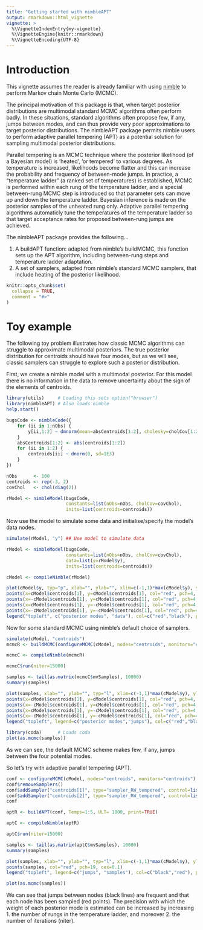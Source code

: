 ```yaml
---
title: "Getting started with nimbleAPT"
output: rmarkdown::html_vignette
vignette: >
  %\VignetteIndexEntry{my-vignette}
  %\VignetteEngine{knitr::rmarkdown}
  %\VignetteEncoding{UTF-8}
---
```


 

<!-- Add this vignette to the documentation via roxygen2::roxygenise() and  R CMD build -->

<!-- setwd("/home/pleydell/nimbleProject/nimble-snippets/nimbleAPT"); roxygen2::roxygenise() -->

# Introduction

This vignette assumes the reader is already familiar with using [nimble](https://r-nimble.org/) to perform Markov chain Monte Carlo (MCMC).

The principal motivation of this package is that, when target posterior distributions are multimodal standard MCMC algorithms often perform badly.
In these situations, standard algorithms often propose few, if any, jumps between modes, and can thus provide very poor approximations to target posterior distributions.
The nimbleAPT package permits nimble users to perform adaptive parallel tempering (APT) as a potential solution for sampling multimodal posterior distributions.

Parallel tempering is an MCMC technique 
where the posterior likelihood (of a Bayesian model) is 'heated', 'or tempered' to various degrees.
As temperature is increased, likelihoods become flatter and this can increase the probability and frequency of between-mode jumps. 
In practice, a "temperature ladder" (a ranked set of temperatures) is established, 
MCMC is performed within each rung of the temperature ladder, 
and a special between-rung MCMC step is introduced so that parameter sets can move up and down the temperature ladder.
Bayesian inference is made on the posterior samples of the unheated rung only.
Adaptive parallel tempering algorithms automaticly tune the temperatures of the temperature ladder 
so that target acceptance rates for proposed between-rung jumps are achieved. 

The nimbleAPT package provides the following...

1. A buildAPT function: adapted from nimble's buildMCMC, this function sets up the APT algorithm, including between-rung steps and temperature ladder adaptation.
2. A set of samplers, adapted from nimble's standard MCMC samplers, that include heating of the posterior likelihood.


```r
knitr::opts_chunk$set(
  collapse = TRUE,
  comment = "#>"
)
```

# Toy example

The following toy problem illustrates how classic MCMC algorithms can struggle to approximate multimodal posteriors. The true posterior distribution for centroids should have four modes, but as we will see, classic samplers can struggle to explore such a posterior distribution. 

First, we create a nimble model with a multimodal posterior. For this model there is no information in the data to remove uncertainty about the sign of the elements of centroids.

```r
library(utils)     # Loading this sets option("browser") 
library(nimbleAPT) # Also loads nimble
help.start()

bugsCode <- nimbleCode({
    for (ii in 1:nObs) {
        y[ii,1:2] ~ dmnorm(mean=absCentroids[1:2], cholesky=cholCov[1:2,1:2], prec_param=0)
    }
    absCentroids[1:2] <- abs(centroids[1:2])
    for (ii in 1:2) {
        centroids[ii] ~ dnorm(0, sd=1E3)
    }
})

nObs      <- 100
centroids <- rep(-3, 2)
covChol   <- chol(diag(2))

rModel <- nimbleModel(bugsCode,
                      constants=list(nObs=nObs, cholCov=covChol),
                      inits=list(centroids=centroids))
```

Now use the model to simulate some data and initialise/specify the model's data nodes.

```r
simulate(rModel, "y") ## Use model to simulate data 

rModel <- nimbleModel(bugsCode,
                      constants=list(nObs=nObs, cholCov=covChol),
                      data=list(y=rModel$y), 
                      inits=list(centroids=centroids))

cModel <- compileNimble(rModel)

plot(cModel$y, typ="p", xlab="", ylab="", xlim=c(-1,1)*max(cModel$y), ylim=c(-1,1)*max(cModel$y), pch=4)
points(x=cModel$centroids[1], y=cModel$centroids[1], col="red", pch=4, cex=3)
points(x=-cModel$centroids[1], y=cModel$centroids[1], col="red", pch=4, cex=3)
points(x=cModel$centroids[1], y=-cModel$centroids[1], col="red", pch=4, cex=3)
points(x=-cModel$centroids[1], y=-cModel$centroids[1], col="red", pch=4, cex=3)
legend("topleft", c("posterior modes", "data"), col=c("red","black"), pch=4, cex=2)

```


Now for some standard MCMC using nimble's default choice of samplers.

```r

simulate(cModel, "centroids")
mcmcR <- buildMCMC(configureMCMC(cModel, nodes="centroids", monitors="centroids"), print=TRUE)

mcmcC <- compileNimble(mcmcR)

mcmcC$run(niter=15000)

samples <- tail(as.matrix(mcmcC$mvSamples), 10000)
summary(samples)

plot(samples, xlab="", ylab="", typ="l", xlim=c(-1,1)*max(cModel$y), ylim=c(-1,1)*max(cModel$y))
points(x=cModel$centroids[1], y=cModel$centroids[1], col="red", pch=4, cex=3)
points(x=-cModel$centroids[1], y=cModel$centroids[1], col="red", pch=4, cex=3)
points(x=cModel$centroids[1], y=-cModel$centroids[1], col="red", pch=4, cex=3)
points(x=-cModel$centroids[1], y=-cModel$centroids[1], col="red", pch=4, cex=3)
legend("topleft", legend=c("posterior modes","jumps"), col=c("red","black"), pch=c("X","_"), bg="white")

library(coda)      # Loads coda
plot(as.mcmc(samples))
```

As we can see, the default MCMC scheme makes few, if any, jumps between the four potential modes. 

So let's try with adaptive parallel tempering (APT).


```r

conf <- configureMCMC(cModel, nodes="centroids", monitors="centroids")
conf$removeSamplers()
conf$addSampler("centroids[1]", type="sampler_RW_tempered", control=list(temperPriors=TRUE))
conf$addSampler("centroids[2]", type="sampler_RW_tempered", control=list(temperPriors=TRUE))
conf

aptR <- buildAPT(conf, Temps=1:5, ULT= 1000, print=TRUE)

aptC <- compileNimble(aptR)

aptC$run(niter=15000)

samples <- tail(as.matrix(aptC$mvSamples), 10000)
summary(samples)

plot(samples, xlab="", ylab="", typ="l", xlim=c(-1,1)*max(cModel$y), ylim=c(-1,1)*max(cModel$y))
points(samples, col="red", pch=19, cex=0.1)
legend("topleft", legend=c("jumps", "samples"), col=c("black","red"), pch=c("_","X"), bg="white")

plot(as.mcmc(samples))


```

We can see that jumps between nodes (black lines) are frequent and that each node has been sampled (red points).
The precision with which the weight of each posterior mode is estimated can be increased by increasing 
1. the number of rungs in the temperature ladder, and moreover 
2. the number of iterations (niter). 



